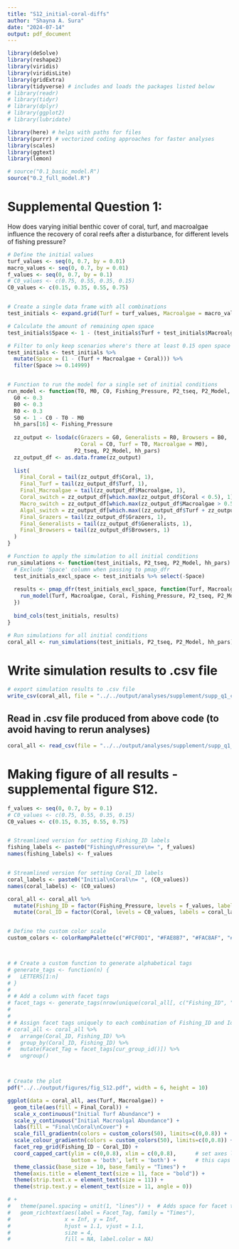 ```yaml
---
title: "S12_initial-coral-diffs"
author: "Shayna A. Sura"
date: "2024-07-14"
output: pdf_document
---
```



```r

library(deSolve)
library(reshape2)
library(viridis)
library(viridisLite)
library(gridExtra)
library(tidyverse) # includes and loads the packages listed below
# library(readr)
# library(tidyr)
# library(dplyr)
# library(ggplot2)
# library(lubridate)

library(here) # helps with paths for files
library(purrr) # vectorized coding approaches for faster analyses
library(scales)
library(ggtext)
library(lemon)

```



```r

# source("0.1_basic_model.R")
source("0.2_full_model.R")

```


# Supplemental Question 1: 
How does varying initial benthic cover of coral, turf, and macroalgae influence the recovery of coral reefs after a disturbance, for different levels of fishing pressure?

```r


# Define the initial values
turf_values <- seq(0, 0.7, by = 0.01)
macro_values <- seq(0, 0.7, by = 0.01)
f_values <- seq(0, 0.7, by = 0.1)
# C0_values <- c(0.75, 0.55, 0.35, 0.15)
C0_values <- c(0.15, 0.35, 0.55, 0.75)


# Create a single data frame with all combinations
test_initials <- expand.grid(Turf = turf_values, Macroalgae = macro_values, Fishing_Pressure = f_values, Coral = C0_values)

# Calculate the amount of remaining open space
test_initials$Space <- 1 - (test_initials$Turf + test_initials$Macroalgae + test_initials$Coral)

# Filter to only keep scenarios where's there at least 0.15 open space
test_initials <- test_initials %>% 
  mutate(Space = (1 - (Turf + Macroalgae + Coral))) %>% 
  filter(Space >= 0.14999)


# Function to run the model for a single set of initial conditions
run_model <- function(T0, M0, C0, Fishing_Pressure, P2_tseq, P2_Model, hh_pars) {
  G0 <- 0.3
  B0 <- 0.3
  R0 <- 0.3
  S0 <- 1 - C0 - T0 - M0
  hh_pars[16] <- Fishing_Pressure
  
  zz_output <- lsoda(c(Grazers = G0, Generalists = R0, Browsers = B0,
                       Coral = C0, Turf = T0, Macroalgae = M0),
                     P2_tseq, P2_Model, hh_pars)
  zz_output_df <- as.data.frame(zz_output)
  
  list(
    Final_Coral = tail(zz_output_df$Coral, 1),
    Final_Turf = tail(zz_output_df$Turf, 1),
    Final_Macroalgae = tail(zz_output_df$Macroalgae, 1),
    Coral_switch = zz_output_df[which.max(zz_output_df$Coral < 0.5), 1],
    Macro_switch = zz_output_df[which.max(zz_output_df$Macroalgae > 0.5), 1],
    Algal_switch = zz_output_df[which.max((zz_output_df$Turf + zz_output_df$Macroalgae) > 0.5), 1],
    Final_Grazers = tail(zz_output_df$Grazers, 1),
    Final_Generalists = tail(zz_output_df$Generalists, 1),
    Final_Browsers = tail(zz_output_df$Browsers, 1)
  )
}

# Function to apply the simulation to all initial conditions
run_simulations <- function(test_initials, P2_tseq, P2_Model, hh_pars) {
  # Exclude 'Space' column when passing to pmap_dfr
  test_initials_excl_space <- test_initials %>% select(-Space)
  
  results <- pmap_dfr(test_initials_excl_space, function(Turf, Macroalgae, Coral, Fishing_Pressure) {
    run_model(Turf, Macroalgae, Coral, Fishing_Pressure, P2_tseq, P2_Model, hh_pars)
  })
  
  bind_cols(test_initials, results)
}

# Run simulations for all initial conditions
coral_all <- run_simulations(test_initials, P2_tseq, P2_Model, hh_pars)

```


# Write simulation results to .csv file
```r

# export simulation results to .csv file
write_csv(coral_all, file = "../../output/analyses/supplement/supp_q1_coral_all_results.csv")

```


## Read in .csv file produced from above code (to avoid having to rerun analyses)
```r

coral_all <- read_csv(file = "../../output/analyses/supplement/supp_q1_coral_all_results.csv")

```



# Making figure of all results - supplemental figure S12.
```r

f_values <- seq(0, 0.7, by = 0.1)
# C0_values <- c(0.75, 0.55, 0.35, 0.15)
C0_values <- c(0.15, 0.35, 0.55, 0.75)


# Streamlined version for setting Fishing_ID labels
fishing_labels <- paste0("Fishing\nPressure\n= ", f_values)
names(fishing_labels) <- f_values


# Streamlined version for setting Coral_ID labels
coral_labels <- paste0("Initial\nCoral\n= ", (C0_values))
names(coral_labels) <- (C0_values)

coral_all <- coral_all %>%
  mutate(Fishing_ID = factor(Fishing_Pressure, levels = f_values, labels = fishing_labels)) %>% 
  mutate(Coral_ID = factor(Coral, levels = C0_values, labels = coral_labels))


# Define the custom color scale
custom_colors <- colorRampPalette(c("#FCF0D1", "#FAE8B7", "#FAC8AF", "#F9A7A6", "#F9879E", "#F86696", "#F8468D", "#f20089", "#e500a4", "#db00b6", "#b5179e", "#7209b7"))



# # Create a custom function to generate alphabetical tags
# generate_tags <- function(n) {
#   LETTERS[1:n]
# }
# 
# # Add a column with facet tags
# facet_tags <- generate_tags(nrow(unique(coral_all[, c("Fishing_ID", "Coral_ID")])))
# 
# 
# # Assign facet tags uniquely to each combination of Fishing_ID and Id
# coral_all <- coral_all %>%
#   arrange(Coral_ID, Fishing_ID) %>%
#   group_by(Coral_ID, Fishing_ID) %>%
#   mutate(Facet_Tag = facet_tags[cur_group_id()]) %>%
#   ungroup()



# Create the plot
pdf("../../output/figures/fig_S12.pdf", width = 6, height = 10)

ggplot(data = coral_all, aes(Turf, Macroalgae)) +
  geom_tile(aes(fill = Final_Coral)) +
  scale_x_continuous("Initial Turf Abundance") +
  scale_y_continuous("Initial Macroalgal Abundance") +
  labs(fill = "Final\nCoral\nCover") +
  scale_fill_gradientn(colors = custom_colors(50), limits=c(0,0.8)) +
  scale_colour_gradientn(colors = custom_colors(50), limits=c(0,0.8)) +
  facet_rep_grid(Fishing_ID ~ Coral_ID) +
  coord_capped_cart(ylim = c(0,0.8), xlim = c(0,0.8),      # set axes limits here to avoid warnings about rows being removed.
                    bottom = 'both', left = 'both') +      # this caps the axes lines at the outer tick marks.
  theme_classic(base_size = 10, base_family = "Times") +
  theme(axis.title = element_text(size = 11, face = "bold")) +
  theme(strip.text.x = element_text(size = 11)) +
  theme(strip.text.y = element_text(size = 11, angle = 0))

# +
#   theme(panel.spacing = unit(1, "lines")) +  # Adds space for facet tags
#   geom_richtext(aes(label = Facet_Tag, family = "Times"), 
#                 x = Inf, y = Inf, 
#                 hjust = 1.1, vjust = 1.1, 
#                 size = 4,
#                 fill = NA, label.color = NA)



```





